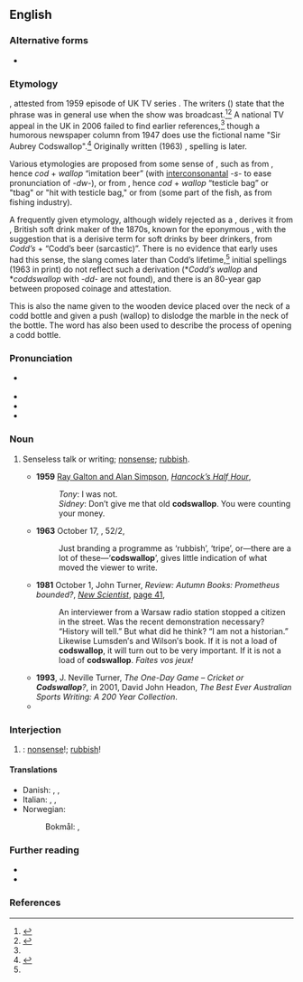 {{also|cod's wallop|cods wallop}}
==English==

===Alternative forms===
* {{alter|en|cod's wallop|cods wallop}}

===Etymology===
{{unk|en}}, attested from 1959 episode of UK TV series ''{{w|Hancock's Half Hour}}''. The writers ({{w|Galton and Simpson}}) state that the phrase was in general use when the show was broadcast.<ref name="pf">{{R:Phrase Finder|entry=A load of codswallop|url=codswallop|accessdate=26 February 2017}}</ref><ref name="oed">{{cite-web|archiveurl=https://web.archive.org/web/20090305064036/http://oed.com/bbcwords/codswallop-new.html|url=http://oed.com/bbcwords/codswallop-new.html|archivedate=2009–03–09|year=2006|month=January|title=codswallop|work=OED Online}}</ref> A national TV appeal in the UK in 2006 failed to find earlier references,<ref name="pf"/> though a humorous newspaper column from 1947 does use the fictional name "Sir Aubrey Codswallop".<ref>{{cite-journal |work=Reveille |page=5 |date=1947-07-22 |title=The Man Himself |author="Dee" |location=London |quote=What sort of a man is Sir Aubrey Codswallop, the big noise behind the new Utility Mousetrap (Control of Cheese) Order?}}</ref>  Originally written (1963) {{m|en||codswallop}}, spelling {{m|en|cod's wallop}} is later.

Various etymologies are proposed from some sense of {{m|en|cod}}, such as from {{af|en|cod|t1=joke, imitation|-s-|wallop|t3=beer (slang)}}, hence ''cod'' + ''wallop'' “imitation beer” (with [[interconsonantal]] ''-s-'' to ease pronunciation of ''-dw-''), or from {{af|en|cod|t1=scrotum, as in {{m|en|codpiece}}|-s-|wallop|t3=to hit}}, hence ''cod'' + ''wallop'' “testicle bag”  or "tbag" or "hit with testicle bag," or from {{m|en|cod||fish}} (some part of the fish, as from fishing industry).

A frequently given etymology, although widely rejected as a {{glossary|folk etymology}}, derives it from {{w|Hiram Codd}}, British soft drink maker of the 1870s, known for the eponymous {{w|Codd-neck bottle}}, with the suggestion that {{m|en||codswallop}} is a derisive term for soft drinks by beer drinkers, from ''Codd’s'' + {{m|en|wallop||beer (slang)}} “Codd’s beer (sarcastic)”. There is no evidence that early uses had this sense, the slang {{m|en|wallop||beer}} comes later than Codd’s lifetime,<ref name="pf"/> initial spellings (1963 in print) do not reflect such a derivation (*''Codd’s wallop'' and *''coddswallop'' with ''-dd-'' are not found), and there is an 80-year gap between proposed coinage and attestation.

This is also the name given to the wooden device placed over the neck of a codd bottle and given a push (wallop) to dislodge the marble in the neck of the bottle. The word has also been used to describe the process of opening a codd bottle.

===Pronunciation===
* {{a|RP}} {{IPA|en|/ˌkɒdzˈwɒl.əp/}}
* {{audio|en|En-au-codswallop.ogg|Audio (AU)}}
* {{rhymes|en|ɒləp|s=3}}
* {{hyphenation|en|cods|wal|lop}}

===Noun===
{{en-noun|-}}

# {{lb|en|UK|Australia|slang}} Senseless talk or writing; [[nonsense]]; [[rubbish]].
#: {{syn|en|Thesaurus:nonsense}}
#* '''1959''' [[w:Galton and Simpson|Ray Galton and Alan Simpson]], ''[[w:Hancock's Half Hour|Hancock’s Half Hour]]'',
#*: ''Tony'': I was not.
#*: ''Sidney'': Don’t give me that old '''codswallop'''. You were counting your money.
#* '''1963''' October 17, ''{{w|Radio Times}}'', 52/2,
#*: Just branding a programme as ‘rubbish’, ‘tripe’, or—there are a lot of these—‘'''codswallop'''’, gives little indication of what moved the viewer to write.
#* '''1981''' October 1, John Turner, ''Review: Autumn Books: Prometheus bounded?'', ''[[w:New Scientist|New Scientist]]'', [http://books.google.com.au/books?id=EIZI3TDTGTsC&pg=PA41&dq=%22codswallop%22+-intitle:%22%22+-inauthor:%22%22&hl=en&sa=X&ei=XBwtT6-WMYzqmAXgo82DDQ&redir_esc=y#v=onepage&q=%22codswallop%22%20-intitle%3A%22%22%20-inauthor%3A%22%22&f=false page 41],
#*: An interviewer from a Warsaw radio station stopped a citizen in the street. Was the recent demonstration necessary? “History will tell.” But what did he think? “I am not a historian.” Likewise Lumsden′s and Wilson′s book. If it is not a load of '''codswallop''', it will turn out to be very important. If it is not a load of '''codswallop'''. ''Faites vos jeux!''
#* '''1993''', J. Neville Turner, ''The One-Day Game – Cricket or '''Codswallop'''?'', in 2001, David John Headon, ''The Best Ever Australian Sports Writing: A 200 Year Collection''.
#* {{quote-text|en|year=2010|author=Grahame Howard|title=The Wishing Book 3 – Extermination|page=66|url=http://books.google.com.au/books?id=3sAk0FUDueUC&pg=PA66&dq=%22codswallop%22+-intitle:%22%22+-inauthor:%22%22&hl=en&sa=X&ei=2xgtT5_rGeeNmQXd0bDqDw&redir_esc=y#v=onepage&q=%22codswallop%22%20-intitle%3A%22%22%20-inauthor%3A%22%22&f=false|passage=“I′ve told you all I know,” Rosa Armaz told Boarski and Yermin, “I don′t know what my husband has been doing. He′d mentioned going to Mars with the children but I thought it was a load of '''codswallop'''.”}}

===Interjection===
{{en-interjection}}

# {{lb|en|UK|slang}} {{non-gloss definition|Used to express disbelief}}: [[nonsense]]!; [[rubbish]]!
#: {{syn|en|hogswallop}}

====Translations====
{{trans-top|nonsense}}
* Danish: {{t|da|sludder|n}}, {{t|da|bavl|n}}, {{t|da|vrøvl|n}}
* Italian: {{t|it|fesserie|f-p}}, {{t+|it|sciocchezze|f-p}}, {{t+|it|idiozie|f-p}}
* Norwegian:
*: Bokmål: {{t|nb|tullprat|m}}, {{t+|nb|vrøvl|n}}
{{trans-mid}}
{{trans-bottom}}

===Further reading===
* {{R:World Wide Words|url=weirdwords/ww-cod1}}
* {{R:Online Etymology Dictionary}}

===References===
<references/>